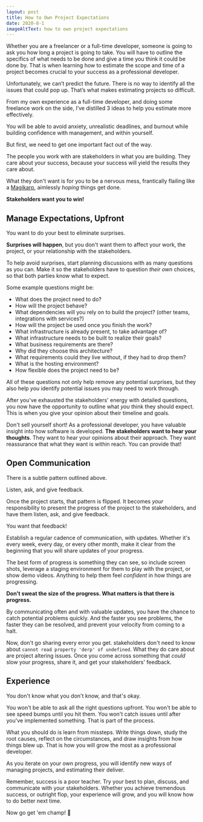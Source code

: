```yaml
---
layout: post
title: How to Own Project Expectations
date: 2020-8-1
imageAltText: how to own project expectations
---
```


Whether you are a freelancer or a full-time developer, someone is going to ask you how long a project is going to take. You will have to outline the specifics of what needs to be done and give a time you think it could be done by. That is when learning how to estimate the scope and time of a project becomes crucial to your success as a professional developer.

Unfortunately, we can’t predict the future. There is no way to identify all the issues that could pop up. That’s what makes estimating projects so difficult.

From my own experience as a full-time developer, and doing some freelance work on the side, I’ve distilled 3 ideas to help you estimate more effectively.

You will be able to avoid anxiety, unrealistic deadlines, and burnout while building confidence with management, and within yourself.

But first, we need to get one important fact out of the way.

The people you work with are stakeholders in what you are building. They care about your success, because your success will yield the results they care about.

What they don't want is for you to be a nervous mess, frantically flailing like a [Magikarp](https://www.pokemon.com/us/pokedex/magikarp), aimlessly _hoping_ things get done.

**Stakeholders want you to win!**

## Manage Expectations, Upfront

You want to do your best to eliminate surprises.

**Surprises will happen**, but you don't want them to affect your work, the project, or your relationship with the stakeholders.

To help avoid surprises, start planning discussions with as many questions as you can. Make it so the stakeholders have to question _their own_ choices, so that both parties know what to expect.

Some example questions might be:

- What does the project need to do?
- How will the project behave?
- What dependencies will you rely on to build the project? (other teams, integrations with services?)
- How will the project be used once you finish the work?
- What infrastructure is already present, to take advantage of?
- What infrastructure needs to be built to realize their goals?
- What business requirements are there?
- Why did they choose this architecture?
- What requirements could they live without, if they had to drop them?
- What is the hosting environment?
- How flexible does the project need to be?

All of these questions not only help remove any potential surprises, but they also help _you_ identify potential issues you may need to work through.

After you've exhausted the stakeholders' energy with detailed questions, you now have the opportunity to outline what _you_ think they should expect. This is when you give your opinion about their timeline and goals.

Don't sell yourself short! As a professional developer, you have valuable insight into how software is developed. **The stakeholders want to hear your thoughts**. They want to hear your opinions about their approach. They want reassurance that what they want is within reach. You can provide that!

## Open Communication

There is a subtle pattern outlined above.

Listen, ask, and give feedback.

Once the project starts, that pattern is flipped. It becomes _your_ responsibility to present the progress of the project to the stakeholders, and have them listen, ask, and give feedback.

You want that feedback!

Establish a regular cadence of communication, with updates. Whether it's every week, every day, or every other month, make it clear from the beginning that you will share updates of your progress.

The best form of progress is something they can see, so include screen shots, leverage a staging environment for them to play with the project, or show demo videos. Anything to help them feel _confident_ in how things are progressing.

**Don't sweat the size of the progress. What matters is that there is progress.**

By communicating often and with valuable updates, you have the chance to catch potential problems quickly. And the faster you see problems, the faster they can be resolved, and prevent your velocity from coming to a halt.

Now, don't go sharing every error you get. stakeholders don't need to know about `cannot read property 'derp' of undefined`. What they do care about are project altering issues. Once you come across something that _could_ slow your progress, share it, and get your stakeholders' feedback.

## Experience

You don't know what you don't know, and that's okay.

You won't be able to ask all the right questions upfront. You won't be able to see speed bumps until you hit them. You won't catch issues until after you've implemented something. That is part of the process.

What you should do is learn from missteps. Write things down, study the root causes, reflect on the circumstances, and draw insights from how things blew up. That is how you will grow the most as a professional developer.

As you iterate on your own progress, you will identify new ways of managing projects, and estimating their deliver.

Remember, success is a poor teacher. Try your best to plan, discuss, and communicate with your stakeholders. Whether you achieve tremendous success, or outright flop, your experience will grow, and you will know how to do better next time.

Now go get 'em champ! 💪
